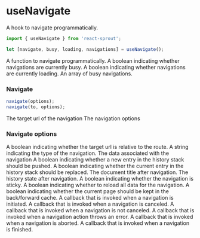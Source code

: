 # useNavigate

A hook to navigate programmatically.

```javascript
import { useNavigate } from 'react-sprout';

let [navigate, busy, loading, navigations] = useNavigate();
```

<Properties>
	<Property name="navigate" type="function">
		A function to navigate programmatically.
	</Property>
	<Property name="busy" type="boolean">
		A boolean indicating whether navigations are currently busy.
	</Property>
	<Property name="loading" type="boolean">
		A boolean indicating whether navigations are currently loading.
	</Property>
	<Property name="navigations" type="Array">
		An array of busy navigations.
	</Property>
</Properties>

### Navigate

```javascript
navigate(options);
navigate(to, options);
```

<Properties>
	<Property name="to" type="string">
		The target url of the navigation
	</Property>
	<Property name="options" type="object">
		The navigation options
	</Property>
</Properties>

### Navigate options

<Properties>
	<Property name="options.relative" type="boolean" defaultValue="true">
		A boolean indicating whether the target url is relative to the route.
	</Property>
	<Property name="options.method" type="string" defaultValue="GET">
		A string indicating the type of the navigation.
	</Property>
	<Property name="options.data" type="any">
		The data associated with the navigation
	</Property>
	<Property name="options.push" type="boolean">
		A boolean indicating whether a new entry in the history stack should be
		pushed.
	</Property>
	<Property name="options.replace" type="boolean">
		A boolean indicating whether the current entry in the history stack should
		be replaced.
	</Property>
	<Property name="options.title" type="string">
		The document title after navigation.
	</Property>
	<Property name="options.state" type="any">
		The history state after navigation.
	</Property>
	<Property name="options.sticky" type="boolean" defaultValue="false">
		A boolean indicating whether the navigation is sticky.
	</Property>
	<Property name="options.reload" type="boolean" defaultValue="false">
		A boolean indicating whether to reload all data for the navigation.
	</Property>
	<Property name="options.cache" type="boolean" defaultValue="false">
		A boolean indicating whether the current page should be kept in the
		back/forward cache.
	</Property>
	<Property name="options.onNavigate" type="function">
		A callback that is invoked when a navigation is initiated.
	</Property>
	<Property name="options.onCanceled" type="function">
		A callback that is invoked when a navigation is canceled.
	</Property>
	<Property name="options.onNavigateStart" type="function">
		A callback that is invoked when a navigation is not canceled.
	</Property>
	<Property name="options.onActionError" type="function">
		A callback that is invoked when a navigation action throws an error.
	</Property>
	<Property name="options.onAborted" type="function">
		A callback that is invoked when a navigation is aborted.
	</Property>
	<Property name="options.onNavigateEnd" type="function">
		A callback that is invoked when a navigation is finished.
	</Property>
</Properties>
